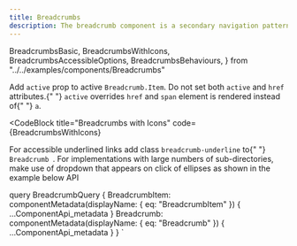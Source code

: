 ```yaml
---
title: Breadcrumbs
description: The breadcrumb component is a secondary navigation pattern that shows hierarchy among content or traces a user’s path.
---
```


  BreadcrumbsBasic,
  BreadcrumbsWithIcons,
  BreadcrumbsAccessibleOptions,
  BreadcrumbsBehaviours,
} from "../../examples/components/Breadcrumbs"

<Overview>
  Add <code>active</code> prop to active <code>Breadcrumb.Item</code>. Do not
  set both <code>active</code> and <code>href</code> attributes.{" "}
  <code>active</code>
  overrides <code>href</code> and <code>span</code> element is rendered instead of{" "}
  <code>a</code>.
</Overview>

<CodeBlock title="Default" code={BreadcrumbsBasic}></CodeBlock>

<CodeBlock
  title="Breadcrumbs with Icons"
  code={BreadcrumbsWithIcons}
></CodeBlock>

<CodeBlock title="Accessible Option" code={BreadcrumbsAccessibleOptions}>
  For accessible underlined links add class <code>breadcrumb-underline</code> to{" "}
  <code>Breadcrumb </code>.
</CodeBlock>

<CodeBlock title="Behavious" code={BreadcrumbsBehaviours}>
  For implementations with large numbers of sub-directories, make use of
  dropdown that appears on click of ellipses as shown in the example below
</CodeBlock>

<LinkedHeading h="2" className="h1" id="bd-api">
  API
</LinkedHeading>
<ComponentApi metadata={props.data.Breadcrumb} />

<ComponentApi
  metadata={props.data.BreadcrumbItem}
  exportedBy={props.data.Breadcrumb}
/>

  query BreadcrumbQuery {
    BreadcrumbItem: componentMetadata(displayName: { eq: "BreadcrumbItem" }) {
      ...ComponentApi_metadata
    }
    Breadcrumb: componentMetadata(displayName: { eq: "Breadcrumb" }) {
      ...ComponentApi_metadata
    }
  }
`
